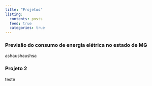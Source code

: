 ---
title: "Projetos"
listing:
  contents: posts 
  feed: true
  categories: true
---

### Previsão do consumo de energia elétrica no estado de MG {#PrevisaoConsumoEletrico}

ashaushaushsa

### Projeto 2

teste
